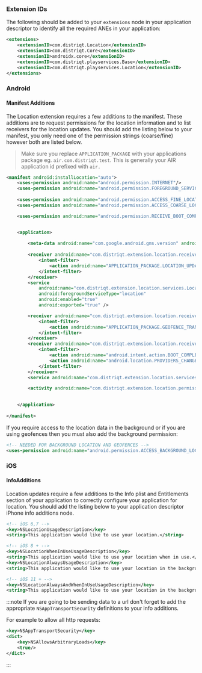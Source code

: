 
### Extension IDs

The following should be added to your `extensions` node in your application descriptor to identify all the required ANEs in your application:

```xml
<extensions>
    <extensionID>com.distriqt.Location</extensionID>
    <extensionID>com.distriqt.Core</extensionID>
    <extensionID>androidx.core</extensionID>
    <extensionID>com.distriqt.playservices.Base</extensionID>
    <extensionID>com.distriqt.playservices.Location</extensionID>
</extensions>
```



### Android

#### Manifest Additions

The Location extension requires a few additions to the manifest. These additions are to request permissions for the location information and to list receivers for the location updates. You should add the listing below to your manifest, you only need one of the permission 
strings (coarse/fine) however both are listed below.

> 
> Make sure you replace `APPLICATION_PACKAGE` with your applications package eg. `air.com.distriqt.test`.
> This is generally your AIR application id prefixed with `air.`
>

```xml
<manifest android:installLocation="auto">
	<uses-permission android:name="android.permission.INTERNET"/>
	<uses-permission android:name="android.permission.FOREGROUND_SERVICE" />
	
	<uses-permission android:name="android.permission.ACCESS_FINE_LOCATION"/>
	<uses-permission android:name="android.permission.ACCESS_COARSE_LOCATION" />

	<uses-permission android:name="android.permission.RECEIVE_BOOT_COMPLETED"/>


	<application>
	
		<meta-data android:name="com.google.android.gms.version" android:value="@integer/google_play_services_version" />
		
        <receiver android:name="com.distriqt.extension.location.receivers.LocationReceiver" android:exported="false" >
            <intent-filter>
                <action android:name="APPLICATION_PACKAGE.LOCATION_UPDATE" />
            </intent-filter>
        </receiver>
        <service
			android:name="com.distriqt.extension.location.services.LocationUpdateService"
			android:foregroundServiceType="location"
			android:enabled="true"
			android:exported="true" />

        <receiver android:name="com.distriqt.extension.location.receivers.GeofenceTransitionReceiver" android:exported="true" >
            <intent-filter>
                <action android:name="APPLICATION_PACKAGE.GEOFENCE_TRANSITION_ACTION" />
            </intent-filter>
        </receiver>
        <receiver android:name="com.distriqt.extension.location.receivers.BootReceiver" android:exported="true" >
            <intent-filter>
                <action android:name="android.intent.action.BOOT_COMPLETED"/>
                <action android:name="android.location.PROVIDERS_CHANGED"/>
            </intent-filter>
        </receiver>
        <service android:name="com.distriqt.extension.location.services.GeofenceRestartService" android:exported="false" />

        <activity android:name="com.distriqt.extension.location.permissions.AuthorisationActivity" android:theme="@android:style/Theme.Translucent.NoTitleBar" android:exported="false" />

		
	</application>
	
</manifest>
```

If you require access to the location data in the background or if you are using geofences then you must also add the background permission:

```xml
<!-- NEEDED FOR BACKGROUND LOCATION AND GEOFENCES -->
<uses-permission android:name="android.permission.ACCESS_BACKGROUND_LOCATION" />
```




### iOS

#### InfoAdditions

Location updates require a few additions to the Info plist and Entitlements section of your application to correctly configure your application for location. You should add the listing below to your application descriptor iPhone info additions node.

```xml
<!-- iOS 6,7 -->
<key>NSLocationUsageDescription</key>
<string>This application would like to use your location.</string>

<!-- iOS 8 + -->
<key>NSLocationWhenInUseUsageDescription</key>
<string>This application would like to use your location when in use.</string>
<key>NSLocationAlwaysUsageDescription</key>
<string>This application would like to use your location in the background.</string>

<!-- iOS 11 + -->
<key>NSLocationAlwaysAndWhenInUseUsageDescription</key>
<string>This application would like to use your location in the background and the foreground.</string>
```


:::note
If you are going to be sending data to a url don't forget to add the appropriate `NSAppTransportSecurity` definitions to your info additions.

For example to allow all http requests:

```xml
<key>NSAppTransportSecurity</key>
<dict>
	<key>NSAllowsArbitraryLoads</key>
	<true/>
</dict>
```

:::

